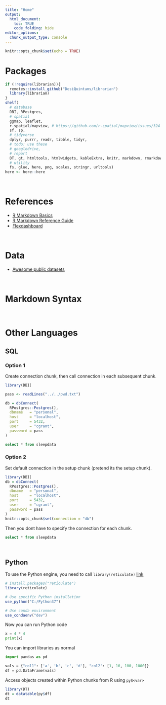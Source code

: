 ```yaml
---
title: "Home"
output:
  html_document:
    toc: TRUE
    code_folding: hide
editor_options:
  chunk_output_type: console
---
```


```r
knitr::opts_chunk$set(echo = TRUE)
```


# Packages

```r
if (!require(librarian)){
  remotes::install_github("DesiQuintans/librarian")
  library(librarian)
}
shelf(
  # database
  DBI, RPostgres,
  # spatial
  ggmap, leaflet, 
  r-spatial/mapview, # https://github.com/r-spatial/mapview/issues/324
  sf, sp,
  # tidyverse
  dplyr, purrr, readr, tibble, tidyr,
  # todo: use these
  # googledrive,
  # report
  DT, gt, htmltools, htmlwidgets, kableExtra, knitr, markdown, rmarkdown, shiny, webshot,
  # utility
  fs, glue, here, png, scales, stringr, urltools)
here <- here::here
```

<br>

# References

  - [R Markdown Basics](https://rmarkdown.rstudio.com/authoring_basics.html)
  - [R Markdown Reference Guide](https://bookdown.org/yihui/rmarkdown/)
  - [Flexdashboard](https://rmarkdown.rstudio.com/flexdashboard/)

<br>

# Data

  - [Awesome public datasets](https://github.com/awesomedata/awesome-public-datasets)
  
<br>

# Markdown Syntax

<br>

# Other Languages

## SQL

### Option 1
Create connection chunk, then call connection in each subsequent chunk.
```r
library(DBI)

pass <- readLines("../../pwd.txt")

db = dbConnect(
  RPostgres::Postgres(),
  dbname   = "personal",
  host     = "localhost",
  port     = 5432,
  user     = "cgrant",
  password = pass
)
```

```sql
select * from sleepdata
```

### Option 2
Set default connection in the setup chunk (pretend its the setup chunk).
```r
library(DBI)
db = dbConnect(
  RPostgres::Postgres(),
  dbname   = "personal",
  host     = "localhost",
  port     = 5432,
  user     = "cgrant",
  password = pass
)
knitr::opts_chunk$set(connection = "db")
```

Then you dont have to specify the connection for each chunk.
```sql
select * from sleepdata
```

<br>

## Python
To use the Python engine, you need to call `library(reticulate)` [link](https://rstudio.github.io/reticulate/)
```r
# install.packages("reticulate")
library(reticulate)

# Use specific Python installation
use_python("C:/Python37")

# Use conda environment
use_condaenv("dev")
```

Now you can run Python code
```python
x = 4 * 4
print(x)
```

You can import libraries as normal
```python
import pandas as pd

vals = {"col1": ['a', 'b', 'c', 'd'], "col2": [1, 10, 100, 1000]}
df = pd.DataFrame(vals)
```

Access objects created within Python chunks from R using `py$<var>`
```r
library(DT)
dt = datatable(py$df)
dt
```


